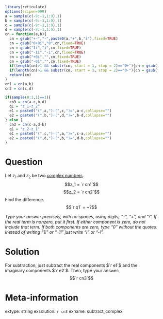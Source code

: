 ```r
library(reticulate)
options(scipen=999)
a = sample(c(-9:-1,1:9),1)
b = sample(c(-9:-1,1:9),1)
c = sample(c(-9:-1,1:9),1)
d = sample(c(-9:-1,1:9),1)
cn = function(a,b){
  cn = gsub("+-","-",paste0(a,"+",b,"i"),fixed=TRUE)
  cn = gsub("0+0i","0",cn,fixed=TRUE)
  cn = gsub("1i","i",cn,fixed=TRUE)
  cn = gsub("-1i","-i",cn,fixed=TRUE)
  cn = gsub("+0i","",cn,fixed=TRUE)
  cn = gsub("-0i","",cn,fixed=TRUE)
  if(length(cn)>1 && substr(cn, start = 1, stop = 2)=="0+"){cn = gsub("0+","",cn,fixed=TRUE)}
  if(length(cn)>1 && substr(cn, start = 1, stop = 2)=="0-"){cn = gsub("0-","-",cn,fixed=TRUE)}
  return(cn)
}
cn1 = cn(a,b)
cn2 = cn(c,d)

if(sample(0:1,1)==1){
  cn3 = cn(a-c,b-d)
  q1 = "z_1-z_2"
  e1 = paste0("(",a,")-(",c,")=",a-c,collapse="")
  e2 = paste0("(",b,")-(",d,")=",b-d,collapse="")
} else {
  cn3 = cn(c-a,d-b)
  q1 = "z_2-z_1"
  e1 = paste0("(",c,")-(",a,")=",c-a,collapse="")
  e2 = paste0("(",d,")-(",b,")=",d-b,collapse="")
}

```

Question
========

Let $z_1$ and $z_2$ be two [complex numbers](https://en.wikipedia.org/wiki/Complex_number).
$$z_1 = `r cn1`$$
$$z_2 = `r cn2`$$
Find the difference.
$$`r q1` = ~?$$

*Type your answer precisely, with no spaces, using digits, "-", "+", and "i". If the real term is nonzero, put it first. If either component is zero, do not include that term. If both components are zero, type "0" without the quotes. Instead of writing "1i" or "-1i" just write "i" or "-i".*


Solution
========

For subtraction, just subtract the real components $`r e1`$ and the imaginary components $`r e2`$. Then, type your answer:
$$`r cn3`$$



Meta-information
============
extype: string
exsolution: `r cn3`
exname: subtract_complex